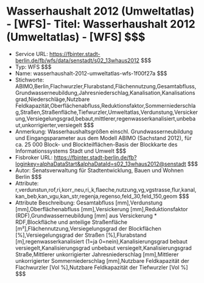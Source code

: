 # Wasserhaushalt 2012 (Umweltatlas) - [WFS]- Titel: Wasserhaushalt 2012 (Umweltatlas) - [WFS] $$$
- Service URL: https://fbinter.stadt-berlin.de/fb/wfs/data/senstadt/s02_13whaus2012 $$$
- Typ: WFS $$$
- Name: wasserhaushalt-2012-umweltatlas-wfs-1f00f27a $$$
- Stichworte: ABIMO,Berlin,Flachwurzler,Flurabstand,Flächennutzung,Gesamtabfluss,Grundwasserneubildung,Jahresniederschlag,Kanalisation,Kanalisationsgrad,Niederschläge,Nutzbare Feldkapazität,Oberflächenabfluss,Reduktionsfaktor,Sommerniederschlag,Straßen,Straßenfläche,Tiefwurzler,Umweltatlas,Verdunstung,Versickerung,Versiegelungsgrad,bebaut,mittlerer,regenwasserkanalisiert,unbebaut,unkorrigierter,versiegelt $$$
- Anmerkung: Wasserhaushaltsgrößen einschl. Grundwasserneubildung und Eingangsparameter aus dem Modell ABIMO (Sachstand 2012), für ca. 25 000 Block- und Blockteilflächen-Basis der Blockkarte des Informationssystems Stadt und Umwelt $$$
- Fisbroker URL: https://fbinter.stadt-berlin.de/fb?loginkey=alphaDataStart&alphaDataId=s02_13whaus2012@senstadt $$$
- Autor: Senatsverwaltung für Stadtentwicklung, Bauen und Wohnen Berlin $$$
- Attribute: r,verdunstun,rof,ri,korr_neu,ri_k,flaeche,nutzung,vg,vgstrasse,flur,kanal,kan_beb,kan_vgu,kan_str,regenja,regenso,feld_30,feld_150,geom $$$
- Attribute Beschreibung: Gesamtabfluss [mm],Verdunstung [mm],Oberflächenabfluss [mm],Versickerung [mm],Reduktionsfaktor (RDF),Grundwasserneubildung [mm] aus Versickerung * RDF,Blockfläche und anteilige Straßenfläche [m²],Flächennutzung,Versiegelungsgrad der Blockflächen [%],Versiegelungsgrad der Straßen [%],Flurabstand [m],regenwasserkanalisiert (1=ja 0=nein),Kanalisierungsgrad bebaut versiegelt,Kanalisierungsgrad unbebaut versiegelt,Kanalisierungsgrad Straße,Mittlerer unkorrigierter Jahresniederschlag [mm],Mittlerer unkorrigierter Sommerniederschlag [mm],Nutzbare Feldkapazität der Flachwurzler [Vol %],Nutzbare Feldkapazität der Tiefwurzler [Vol %] $$$
